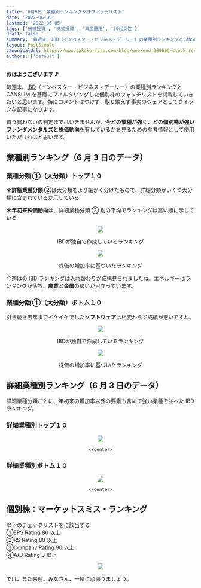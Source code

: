 ```yaml
---
title: '6月6日：業種別ランキング＆株ウォッチリスト'
date: '2022-06-05'
lastmod: '2022-06-05'
tags: ['米株投資', '株式投資', '資産運用', '30代女性']
draft: false
summary: '毎週末、IBD（インベスター・ビジネス・デーリー）の業種別ランキングとCANSLIMを基礎にフィルタリングした個別株のウォッチリストを掲載していきたいと思います。特にコメントはつけず、取り敢えず事実のシェアとしてクイックな記事にしたいと思います。'
layout: PostSimple
canonicalUrl: https://www.takako-fire.com/blog/weekend_220606-stock_review
authors: ['default']
---
```


**おはようございます ♪**

毎週末、[IBD](https://www.investors.com/research/ibd-live-faq-helpful-links-answers-to-questions-about-zoom-charts-ibds-methodology-more/)（インベスター・ビジネス・デーリー）の業種別ランキングと CANSLIM を基礎にフィルタリングした個別株のウォッチリストを掲載していきたいと思います。特にコメントはつけず、取り敢えず事実のシェアとしてクイックな記事になります。

買う買わないの判定まではいきませんが、**今どの業種が強く、どの個別株が強いファンダメンタルズと株価動向**を有しているかを見るための参考情報として使用いただければと思います。

<TOCInline toc={props.toc} asDisclosure />

## 業種別ランキング（6 月 3 日のデータ）

### 業種分類 ①（大分類）トップ１０

**＊詳細業種分類 ②**は大分類をより細かく分けたもので、詳細分類がいくつ大分類に含まれているか示している

**＊年初来株価動向**は、詳細業種分類 ② 別の平均でランキングは高い順に示している

<div className="-mx-2 flex flex-wrap overflow-hidden xl:-mx-2">
  <div className="my-1 w-full overflow-hidden px-2 xl:my-1 xl:w-1/2 xl:px-2">
    <center>
      <Image src="/static/images/weekend_220606-stock_review/top10a.png" width={533} height={243} />
      <p>IBDが独自で作成しているランキング</p>
      <Image src="/static/images/weekend_220606-stock_review/top10b.png" width={533} height={243} />
      <p>株価の増加率に基づいたランキング</p>
    </center>
  </div>
</div>

今週はの IBD ランキングは入れ替わりが結構見られましたね。エネルギーはランキングが落ち、**農業と金属**の勢いが目立っています。

### 業種分類 ①（大分類）ボトム１０

引き続き去年までイケイケでした**ソフトウェア**は相変わらず成績が悪いですね。

<div className="-mx-2 flex flex-wrap overflow-hidden xl:-mx-2">
  <div className="my-1 w-full overflow-hidden px-2 xl:my-1 xl:w-1/2 xl:px-2">
    <center>
      <Image src="/static/images/weekend_220606-stock_review/bot10a.png" width={533} height={243} />
      <p>IBDが独自で作成しているランキング</p>
      <Image src="/static/images/weekend_220606-stock_review/bot10b.png" width={533} height={243} />
      <p>株価の増加率に基づいたランキング</p>
    </center>
  </div>
</div>

## 詳細業種別ランキング（6 月 3 日のデータ）

詳細業種分類ごとに、年初来の増加率以外の要素も含めて強い業種を並べた IBD ランキング。

### 詳細業種別トップ１０

<div className="-mx-2 flex flex-wrap overflow-hidden xl:-mx-2">
  <div className="my-1 w-full overflow-hidden px-2 xl:my-1 xl:w-1/2 xl:px-2">
    <center>
      <Image  src="/static/images/weekend_220606-stock_review/ind_top10.png" width={544} height={248} />

    </center>

  </div>
</div>

### 詳細業種別ボトム１０

<div className="-mx-2 flex flex-wrap overflow-hidden xl:-mx-2">
  <div className="my-1 w-full overflow-hidden px-2 xl:my-1 xl:w-1/2 xl:px-2">
    <center>
      <Image  src="/static/images/weekend_220606-stock_review/ind_bot10.png" width={544} height={248} />

    </center>

  </div>
</div>

## 個別株：マーケットスミス・ランキング

以下のチェックリストをに該当する<br />
①EPS Rating 80 以上<br />
②RS Rating 80 以上<br />
③Company Rating 90 以上<br />
④A/D Rating B 以上<br />

<div className="-mx-2 flex flex-wrap overflow-hidden xl:-mx-2">
  <div className="my-1 w-full overflow-hidden px-2 xl:my-1 xl:w-1/2 xl:px-2">
    <center>
      <Image  src="/static/images/weekend_220606-stock_review/canslim2.png" width={459} height={266} />
    </center>

  </div>
</div>

では、また来週。みなさん、一緒に頑張りましょう。
